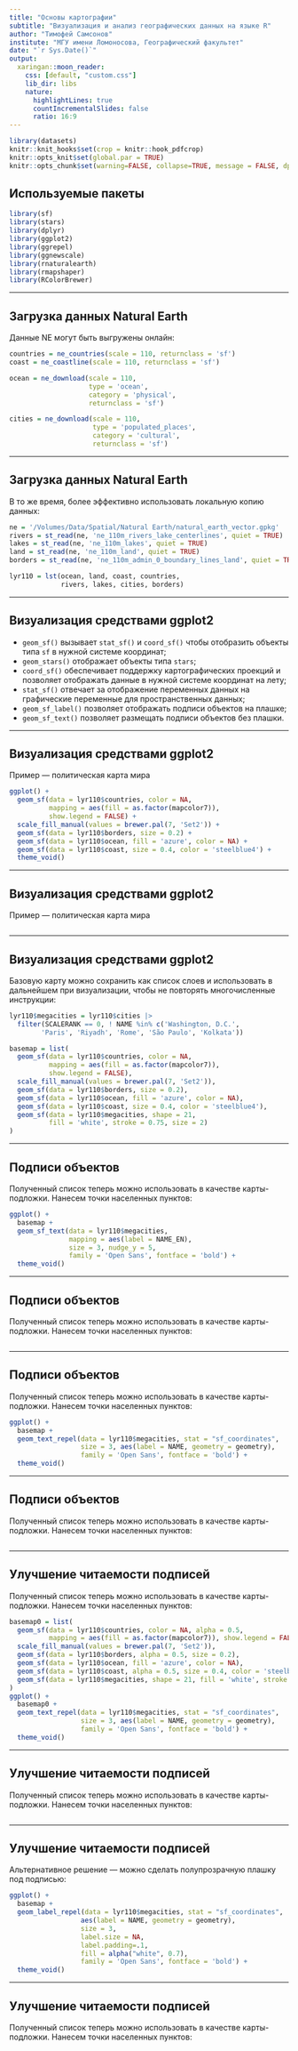 ```yaml
---
title: "Основы картографии"
subtitle: "Визуализация и анализ географических данных на языке R"
author: "Тимофей Самсонов"
institute: "МГУ имени Ломоносова, Географический факультет"
date: "`r Sys.Date()`"
output:
  xaringan::moon_reader:
    css: [default, "custom.css"]
    lib_dir: libs
    nature:
      highlightLines: true
      countIncrementalSlides: false
      ratio: 16:9
---
```


```r
library(datasets)
knitr::knit_hooks$set(crop = knitr::hook_pdfcrop)
knitr::opts_knit$set(global.par = TRUE)
knitr::opts_chunk$set(warning=FALSE, collapse=TRUE, message = FALSE, dpi=300)
```

## Используемые пакеты

```r
library(sf)
library(stars)
library(dplyr)
library(ggplot2)
library(ggrepel)
library(ggnewscale)
library(rnaturalearth)
library(rmapshaper)
library(RColorBrewer)
```

---

## Загрузка данных Natural Earth

Данные NE могут быть выгружены онлайн:

```r
countries = ne_countries(scale = 110, returnclass = 'sf')
coast = ne_coastline(scale = 110, returnclass = 'sf')

ocean = ne_download(scale = 110,
                    type = 'ocean',
                    category = 'physical',
                    returnclass = 'sf')

cities = ne_download(scale = 110,
                     type = 'populated_places',
                     category = 'cultural',
                     returnclass = 'sf')
```

---

## Загрузка данных Natural Earth

В то же время, более эффективно использовать локальную копию данных:

```r
ne = '/Volumes/Data/Spatial/Natural Earth/natural_earth_vector.gpkg'
rivers = st_read(ne, 'ne_110m_rivers_lake_centerlines', quiet = TRUE)
lakes = st_read(ne, 'ne_110m_lakes', quiet = TRUE)
land = st_read(ne, 'ne_110m_land', quiet = TRUE)
borders = st_read(ne, 'ne_110m_admin_0_boundary_lines_land', quiet = TRUE)

lyr110 = lst(ocean, land, coast, countries, 
             rivers, lakes, cities, borders)
```

---

## Визуализация средствами ggplot2

- `geom_sf()` вызывает `stat_sf()` и `coord_sf()` чтобы отобразить объекты типа `sf` в нужной системе координат;
- `geom_stars()` отображает объекты типа `stars`;
- `coord_sf()` обеспечивает поддержку картографических проекций и позволяет отображать данные в нужной системе координат на лету;
- `stat_sf()` отвечает за отображение переменных данных на графические переменные для пространственных данных;
- `geom_sf_label()` позволяет отображать подписи объектов на плашке;
- `geom_sf_text()` позволяет размещать подписи объектов без плашки.

---

## Визуализация средствами ggplot2

Пример — политическая карта мира

```r
ggplot() +
  geom_sf(data = lyr110$countries, color = NA, 
          mapping = aes(fill = as.factor(mapcolor7)), 
          show.legend = FALSE) +
  scale_fill_manual(values = brewer.pal(7, 'Set2')) +
  geom_sf(data = lyr110$borders, size = 0.2) +
  geom_sf(data = lyr110$ocean, fill = 'azure', color = NA) +
  geom_sf(data = lyr110$coast, size = 0.4, color = 'steelblue4') +
  theme_void()
```

---

## Визуализация средствами ggplot2

Пример — политическая карта мира

```r
```

---

## Визуализация средствами ggplot2

Базовую карту можно сохранить как список слоев и использовать в дальнейшем при визуализации, чтобы не повторять многочисленные инструкции:

```r
lyr110$megacities = lyr110$cities |> 
  filter(SCALERANK == 0, ! NAME %in% c('Washington, D.C.', 
        'Paris', 'Riyadh', 'Rome', 'São Paulo', 'Kolkata'))

basemap = list(
  geom_sf(data = lyr110$countries, color = NA, 
          mapping = aes(fill = as.factor(mapcolor7)), 
          show.legend = FALSE),
  scale_fill_manual(values = brewer.pal(7, 'Set2')),
  geom_sf(data = lyr110$borders, size = 0.2),
  geom_sf(data = lyr110$ocean, fill = 'azure', color = NA),
  geom_sf(data = lyr110$coast, size = 0.4, color = 'steelblue4'),
  geom_sf(data = lyr110$megacities, shape = 21, 
          fill = 'white', stroke = 0.75, size = 2)
)
```

---

## Подписи объектов

Полученный список теперь можно использовать в качестве карты-подложки. Нанесем точки населенных пунктов:

```r
ggplot() +
  basemap +
  geom_sf_text(data = lyr110$megacities, 
               mapping = aes(label = NAME_EN),
               size = 3, nudge_y = 5, 
               family = 'Open Sans', fontface = 'bold') +
  theme_void()
```

---

## Подписи объектов

Полученный список теперь можно использовать в качестве карты-подложки. Нанесем точки населенных пунктов:

```r
```

---

## Подписи объектов

Полученный список теперь можно использовать в качестве карты-подложки. Нанесем точки населенных пунктов:

```r
ggplot() +
  basemap +
  geom_text_repel(data = lyr110$megacities, stat = "sf_coordinates",
                  size = 3, aes(label = NAME, geometry = geometry), 
                  family = 'Open Sans', fontface = 'bold') +
  theme_void()
```

---

## Подписи объектов

Полученный список теперь можно использовать в качестве карты-подложки. Нанесем точки населенных пунктов:

```r
```

---

## Улучшение читаемости подписей

Полученный список теперь можно использовать в качестве карты-подложки. Нанесем точки населенных пунктов:

```r
basemap0 = list(
  geom_sf(data = lyr110$countries, color = NA, alpha = 0.5,
          mapping = aes(fill = as.factor(mapcolor7)), show.legend = FALSE),
  scale_fill_manual(values = brewer.pal(7, 'Set2')),
  geom_sf(data = lyr110$borders, alpha = 0.5, size = 0.2),
  geom_sf(data = lyr110$ocean, fill = 'azure', color = NA),
  geom_sf(data = lyr110$coast, alpha = 0.5, size = 0.4, color = 'steelblue4'),
  geom_sf(data = lyr110$megacities, shape = 21, fill = 'white', stroke = 0.75, size = 2)
)
ggplot() +
  basemap0 +
  geom_text_repel(data = lyr110$megacities, stat = "sf_coordinates",
                  size = 3, aes(label = NAME, geometry = geometry), 
                  family = 'Open Sans', fontface = 'bold') +
  theme_void()
```

---

## Улучшение читаемости подписей

Полученный список теперь можно использовать в качестве карты-подложки. Нанесем точки населенных пунктов:

```r
```

---

## Улучшение читаемости подписей

Альтернативное решение — можно сделать полупрозрачную плашку под подписью:

```r
ggplot() +
  basemap +
  geom_label_repel(data = lyr110$megacities, stat = "sf_coordinates",
                  aes(label = NAME, geometry = geometry), 
                  size = 3, 
                  label.size = NA, 
                  label.padding=.1, 
                  fill = alpha("white", 0.7), 
                  family = 'Open Sans', fontface = 'bold') +
  theme_void()
```

---

## Улучшение читаемости подписей

Полученный список теперь можно использовать в качестве карты-подложки. Нанесем точки населенных пунктов:

```r
```